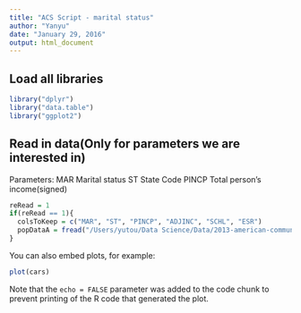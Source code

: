 ```yaml
---
title: "ACS Script - marital status"
author: "Yanyu"
date: "January 29, 2016"
output: html_document
---
```


## Load all libraries
```r
library("dplyr")
library("data.table")
library("ggplot2")
```

## Read in data(Only for parameters we are interested in)
Parameters:
MAR    Marital status
ST     State Code
PINCP  Total person's income(signed)

```r
reRead = 1
if(reRead == 1){
  colsToKeep = c("MAR", "ST", "PINCP", "ADJINC", "SCHL", "ESR")
  popDataA = fread("/Users/yutou/Data Science/Data/2013-american-community-survey/pums/ss13pusa.csv", select = colsToKeep)
}
```
You can also embed plots, for example:

```r
plot(cars)
```

Note that the `echo = FALSE` parameter was added to the code chunk to prevent printing of the R code that generated the plot.
